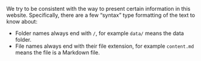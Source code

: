 We try to be consistent with the way to present certain information in
this website. Specifically, there are a few "syntax" type formatting of
the text to know about:

-   Folder names always end with `/`, for example `data/` means the data
    folder.
-   File names always end with their file extension, for example
    `content.md` means the file is a Markdown file.
